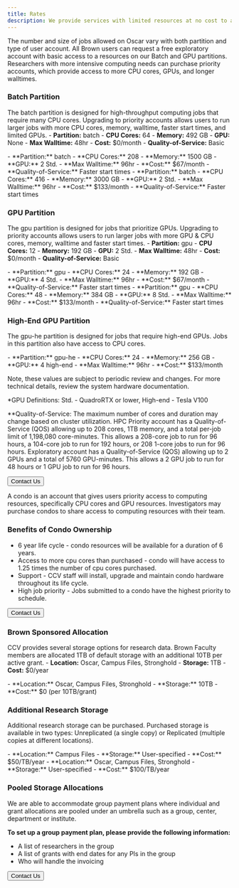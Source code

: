 ```yaml
---
title: Rates
description: We provide services with limited resources at no cost to all members affiliated with Brown. For advanced computing that requires extra resources, we charge a monthly fee.
---
```


<ContentSection title="High Performance Computing Cluster (Oscar)">

The number and size of jobs allowed on Oscar vary with both partition and type of user account. 
All Brown users can request a free exploratory account with basic access to a resources on our Batch and GPU partitions.
Researchers with more intensive computing needs can purchase priority accounts, 
which provide access to more CPU cores, GPUs, and longer walltimes.

### Batch Partition
The batch partition is designed for high-throughput computing jobs that require many CPU cores. Upgrading to priority accounts
allows users to run larger jobs with more CPU cores, memory, walltime, faster start times, and limited GPUs. 
<CardGroup>
  <StyledCard title="Exploratory" size="md">
    - **Partition:** batch
    - **CPU Cores:** 64
    - **Memory:** 492 GB
    - **GPU:** None
    - **Max Walltime:** 48hr
    - **Cost:** $0/month
    - **Quality-of-Service:** Basic
  </StyledCard>

  <StyledCard title="HPC Priority" size="md">
    - **Partition:** batch
    - **CPU Cores:** 208
    - **Memory:** 1500 GB
    - **GPU:** 2 Std.
    - **Max Walltime:** 96hr
    - **Cost:** $67/month
    - **Quality-of-Service:** Faster start times
  </StyledCard>

  <StyledCard title="HPC Priority+" size="md">
    - **Partition:** batch
    - **CPU Cores:** 416
    - **Memory:** 3000 GB
    - **GPU:** 2 Std.
    - **Max Walltime:** 96hr
    - **Cost:** $133/month
    - **Quality-of-Service:** Faster start times
  </StyledCard>

</CardGroup>

### GPU Partition
The gpu partition is designed for jobs that prioritize GPUs. Upgrading to priority accounts allows users to run 
larger jobs with more GPU & CPU cores, memory, walltime and faster start times.
<CardGroup>
  <StyledCard title="Exploratory" size="md">
    - **Partition:** gpu
    - **CPU Cores:** 12
    - **Memory:** 192 GB
    - **GPU:** 2 Std.
    - **Max Walltime:** 48hr
    - **Cost:** $0/month
    - **Quality-of-Service:** Basic
  </StyledCard>

  <StyledCard title="Standard GPU Priority" size="md">
    - **Partition:** gpu
    - **CPU Cores:** 24
    - **Memory:** 192 GB
    - **GPU:** 4 Std.
    - **Max Walltime:** 96hr
    - **Cost:** $67/month
    - **Quality-of-Service:** Faster start times
  </StyledCard>

  <StyledCard title="Standard GPU Priority+" size="md">
    - **Partition:** gpu
    - **CPU Cores:** 48
    - **Memory:** 384 GB
    - **GPU:** 8 Std.
    - **Max Walltime:** 96hr
    - **Cost:** $133/month
    - **Quality-of-Service:** Faster start times
  </StyledCard>

</CardGroup>

### High-End GPU Partition
The gpu-he partition is designed for jobs that require high-end GPUs. Jobs in this partition also have access to CPU cores.

<CardGroup>
  
  <StyledCard title="High-End GPU" size="md">
    - **Partition:** gpu-he
    - **CPU Cores:** 24
    - **Memory:** 256 GB
    - **GPU:** 4 high-end
    - **Max Walltime:** 96hr
    - **Cost:** $133/month
  </StyledCard>

</CardGroup>

Note, these values are subject to periodic review and changes. For more technical details, review the system hardware 
documentation.

\*GPU Definitions: Std. - QuadroRTX or lower, High-end - Tesla V100

\*\*Quality-of-Service: The maximum number of cores and duration may change based on cluster utilization. 
HPC Priority account has a Quality-of-Service (QOS) allowing up to 208 cores, 1TB memory, and a total per-job limit 
of 1,198,080 core-minutes. This allows a 208-core job to run for 96 hours, a 104-core job to run for 192 hours, or 
208 1-core jobs to run for 96 hours. Exploratory account has a Quality-of-Service (QOS) allowing up to 2 GPUs and a 
total of 5760 GPU-minutes. This allows a 2 GPU job to run for 48 hours or 1 GPU job to run for 96 hours.

<Button href="/about/contact">Contact Us</Button>
</ContentSection>

<ContentSection title="Purchasing a Condo">

A condo is an account that gives users priority access to computing resources, specifically CPU cores and GPU resources. 
Investigators may purchase condos to share access to computing resources with their team.

### Benefits of Condo Ownership

- 6 year life cycle - condo resources will be available for a duration of 6 years.
- Access to more cpu cores than purchased - condo will have access to 1.25 times the number of cpu cores purchased.
- Support - CCV staff will install, upgrade and maintain condo hardware throughout its life cycle.
- High job priority - Jobs submitted to a condo have the highest priority to schedule.

<Button href="/about/contact">Contact Us</Button>

</ContentSection>

<ContentSection title="Research Data Storage">

### Brown Sponsored Allocation

CCV provides several storage options for research data. Brown Faculty members are allocated 1TB of default storage with 
an additional 10TB per active grant.
<CardGroup>
  <StyledCard title="Basic" size="md">
    - **Location:** Oscar, Campus Files, Stronghold
    - **Storage:** 1TB
    - **Cost:** $0/year
  </StyledCard>

  <StyledCard title="Active Grant Allocation" size="md">
      - **Location:** Oscar, Campus Files, Stronghold
      - **Storage:** 10TB
      - **Cost:** $0 (per 10TB/grant)
    </StyledCard>
</CardGroup>

### Additional Research Storage
Additional research storage can be purchased. Purchased storage is available in two types: Unreplicated (a single copy) 
or Replicated (multiple copies at different locations). 

<CardGroup>
  <StyledCard title="Unreplicated" size="md">
    - **Location:** Campus Files
    - **Storage:** User-specified
    - **Cost:** $50/TB/year
  </StyledCard>
  
  <StyledCard title="Replicated" size="md">
    - **Location:** Oscar, Campus Files, Stronghold
    - **Storage:** User-specified
    - **Cost:** $100/TB/year
  </StyledCard>
</CardGroup>

### Pooled Storage Allocations

We are able to accommodate group payment plans where individual and grant allocations are pooled under an umbrella such as a group, center, department or institute.

**To set up a group payment plan, please provide the following information:**

- A list of researchers in the group
- A list of grants with end dates for any PIs in the group
- Who will handle the invoicing

<Button href="/about/contact">Contact Us</Button>
</ContentSection>
